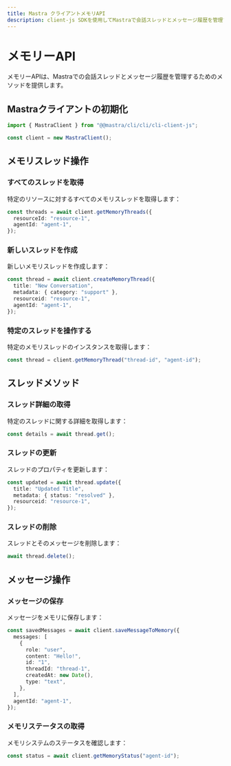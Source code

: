 ```yaml
---
title: Mastra クライアントメモリAPI
description: client-js SDKを使用してMastraで会話スレッドとメッセージ履歴を管理する方法を学びます。
---
```


# メモリーAPI

メモリーAPIは、Mastraでの会話スレッドとメッセージ履歴を管理するためのメソッドを提供します。

## Mastraクライアントの初期化

```typescript
import { MastraClient } from "@@mastra/cli/cli/cli-client-js";

const client = new MastraClient();
```

## メモリスレッド操作

### すべてのスレッドを取得

特定のリソースに対するすべてのメモリスレッドを取得します：

```typescript
const threads = await client.getMemoryThreads({
  resourceId: "resource-1",
  agentId: "agent-1",
});
```

### 新しいスレッドを作成

新しいメモリスレッドを作成します：

```typescript
const thread = await client.createMemoryThread({
  title: "New Conversation",
  metadata: { category: "support" },
  resourceid: "resource-1",
  agentId: "agent-1",
});
```

### 特定のスレッドを操作する

特定のメモリスレッドのインスタンスを取得します：

```typescript
const thread = client.getMemoryThread("thread-id", "agent-id");
```

## スレッドメソッド

### スレッド詳細の取得

特定のスレッドに関する詳細を取得します：

```typescript
const details = await thread.get();
```

### スレッドの更新

スレッドのプロパティを更新します：

```typescript
const updated = await thread.update({
  title: "Updated Title",
  metadata: { status: "resolved" },
  resourceid: "resource-1",
});
```

### スレッドの削除

スレッドとそのメッセージを削除します：

```typescript
await thread.delete();
```

## メッセージ操作

### メッセージの保存

メッセージをメモリに保存します：

```typescript
const savedMessages = await client.saveMessageToMemory({
  messages: [
    {
      role: "user",
      content: "Hello!",
      id: "1",
      threadId: "thread-1",
      createdAt: new Date(),
      type: "text",
    },
  ],
  agentId: "agent-1",
});
```

### メモリステータスの取得

メモリシステムのステータスを確認します：

```typescript
const status = await client.getMemoryStatus("agent-id");
```

